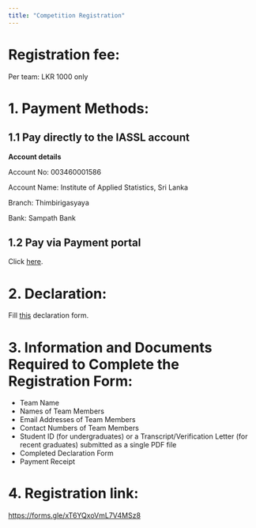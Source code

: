 ```yaml
---
title: "Competition Registration"
---
```


# Registration fee:

Per team: LKR 1000 only 

# 1. Payment Methods:

## 1.1 Pay directly to the IASSL account

**Account details**

Account No: 003460001586

Account Name: Institute of Applied Statistics, Sri Lanka

Branch: Thimbirigasyaya

Bank: Sampath Bank

## 1.2 Pay via Payment portal

Click [here](https://pay.iassl.lk/).

# 2. Declaration:

Fill [this](/declaration/declaration.pdf) declaration form.

# 3. Information and Documents Required to Complete the Registration Form:

  - Team Name
  - Names of Team Members
  - Email Addresses of Team Members
  - Contact Numbers of Team Members
  - Student ID (for undergraduates) or a Transcript/Verification Letter (for recent graduates) submitted as a single PDF file
  - Completed Declaration Form
  - Payment Receipt
 

# 4. Registration link:

[https://forms.gle/xT6YQxoVmL7V4MSz8](https://forms.gle/xT6YQxoVmL7V4MSz8)


